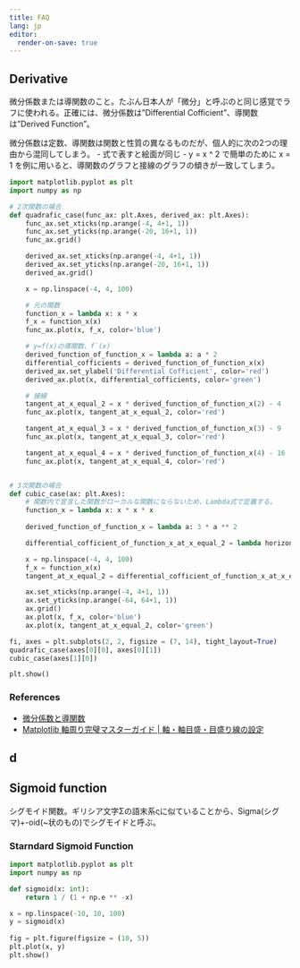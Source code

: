 ```yaml
---
title: FAQ
lang: jp
editor:
  render-on-save: true
---
```



## Derivative

微分係数または導関数のこと。たぶん日本人が「微分」と呼ぶのと同じ感覚でラフに使われる。正確には、微分係数は"Differential Cofficient"、導関数は"Derived Function"。

微分係数は定数、導関数は関数と性質の異なるものだが、個人的に次の2つの理由から混同してしまう。
- 式で表すと絵面が同じ
- y = x ^ 2 で簡単のために x = 1 を例に用いると、導関数のグラフと接線のグラフの傾きが一致してしまう。

```python
import matplotlib.pyplot as plt
import numpy as np

# 2次関数の場合
def quadrafic_case(func_ax: plt.Axes, derived_ax: plt.Axes):
    func_ax.set_xticks(np.arange(-4, 4+1, 1))
    func_ax.set_yticks(np.arange(-20, 16+1, 1))
    func_ax.grid()

    derived_ax.set_xticks(np.arange(-4, 4+1, 1))
    derived_ax.set_yticks(np.arange(-20, 16+1, 1))
    derived_ax.grid()

    x = np.linspace(-4, 4, 100)

    # 元の関数
    function_x = lambda x: x * x
    f_x = function_x(x)
    func_ax.plot(x, f_x, color='blue')

    # y=f(x)の導関数、f`(x)
    derived_function_of_function_x = lambda a: a * 2
    differential_cofficients = derived_function_of_function_x(x)
    derived_ax.set_ylabel('Differential Cofficient', color='red')
    derived_ax.plot(x, differential_cofficients, color='green')

    # 接線
    tangent_at_x_equal_2 = x * derived_function_of_function_x(2) - 4
    func_ax.plot(x, tangent_at_x_equal_2, color='red')

    tangent_at_x_equal_3 = x * derived_function_of_function_x(3) - 9
    func_ax.plot(x, tangent_at_x_equal_3, color='red')

    tangent_at_x_equal_4 = x * derived_function_of_function_x(4) - 16
    func_ax.plot(x, tangent_at_x_equal_4, color='red')


# 3次関数の場合
def cubic_case(ax: plt.Axes):
    # 関数内で宣言した関数がローカルな関数にならないため、Lambda式で定義する。
    function_x = lambda x: x * x * x
    
    derived_function_of_function_x = lambda a: 3 * a ** 2

    differential_cofficient_of_function_x_at_x_equal_2 = lambda horizontal: horizontal * derived_function_of_function_x(2)

    x = np.linspace(-4, 4, 100)
    f_x = function_x(x)
    tangent_at_x_equal_2 = differential_cofficient_of_function_x_at_x_equal_2(x) - 16

    ax.set_xticks(np.arange(-4, 4+1, 1))
    ax.set_yticks(np.arange(-64, 64+1, 1))
    ax.grid()
    ax.plot(x, f_x, color='blue')
    ax.plot(x, tangent_at_x_equal_2, color='green')

fi, axes = plt.subplots(2, 2, figsize = (7, 14), tight_layout=True)
quadrafic_case(axes[0][0], axes[0][1])
cubic_case(axes[1][0])

plt.show()
```


### References

- [微分係数と導関数](https://rikeilabo.com/differential-coefficient)
- [Matplotlib 軸周り完璧マスターガイド | 軸・軸目盛・目盛り線の設定](https://www.yutaka-note.com/entry/matplotlib_axis)

## d




## Sigmoid function

シグモイド関数。ギリシア文字Σの語末系ςに似ていることから、Sigma(シグマ)+-oid(~状のもの)でシグモイドと呼ぶ。

### Starndard Sigmoid Function

```python
import matplotlib.pyplot as plt
import numpy as np

def sigmoid(x: int):
    return 1 / (1 + np.e ** -x)

x = np.linspace(-10, 10, 100)
y = sigmoid(x)
 
fig = plt.figure(figsize = (10, 5))
plt.plot(x, y)
plt.show()
```

